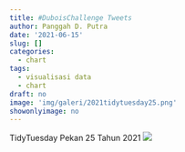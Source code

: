 ```yaml
---
title: #DuboisChallenge Tweets
author: Panggah D. Putra
date: '2021-06-15'
slug: []
categories:
  - chart
tags:
  - visualisasi data
  - chart
draft: no
image: 'img/galeri/2021tidytuesday25.png'
showonlyimage: no
---
```

TidyTuesday Pekan 25 Tahun 2021
<!--more-->
![](images/2021tidytuesday25.png)